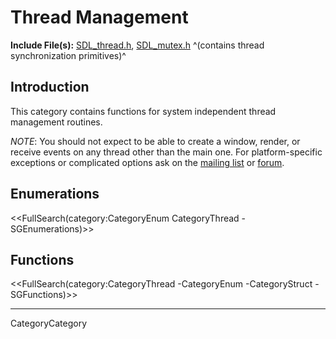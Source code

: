 <!-- #master-page:CategoryTemplate -->
<!-- #master-date:Unknown-Date -->
<!-- format wiki -->
<!-- language en -->
<!-- pragma camelcase off -->

= Thread Management =

'''Include File(s):'''  [http://hg.libsdl.org/SDL/file/default/include/SDL_thread.h SDL_thread.h], [http://hg.libsdl.org/SDL/file/default/include/SDL_mutex.h SDL_mutex.h] ^(contains thread synchronization primitives)^


== Introduction ==
This category contains functions for system independent thread management routines.

''NOTE'': You should not expect to be able to create a window, render, or receive events on any thread other than the main one.  For platform-specific exceptions or complicated options ask on the [http://lists.libsdl.org/listinfo.cgi/sdl-libsdl.org mailing list] or [http://forums.libsdl.org/viewtopic.php?t=5973 forum].
 
== Enumerations ==
<<FullSearch(category:CategoryEnum CategoryThread -SGEnumerations)>>

<!-- #Remove this line and the ## below to use this markup if it becomes relevant to this category -->
<!-- #== Structures == -->
<!-- #<<FullSearch(category:CategoryStruct CategoryThread -SGStructures)>> -->

== Functions ==
<<FullSearch(category:CategoryThread -CategoryEnum -CategoryStruct -SGFunctions)>>

----
CategoryCategory
